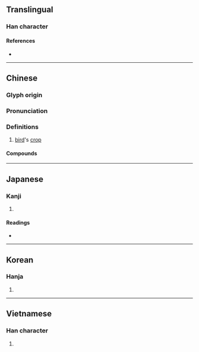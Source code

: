 {{character info}}
==Translingual==

===Han character===
{{Han char|rn=30|rad=口|as=10|sn=13|four=65093|canj=RQMF|ids=⿰口素}}

====References====
* {{Han ref|kx=0202.130|dkj=04057|dj=0424.360|hdz=10664.060|uh=55C9|ud=21961|bh=B6E8|bd=46824}}

----

==Chinese==
{{zh-forms}}

===Glyph origin===
{{Han etym}}

===Pronunciation===
{{zh-pron
|m=sù
|c=sou3
|mc=y
|oc=y
|cat=n
}}

===Definitions===
{{zh-hanzi}}

# {{lb|zh|anatomy}} [[bird]]'s [[crop]]

====Compounds====
{{zh-der|嗉囊|嗉袋|嗉子}}

----

==Japanese==

===Kanji===
{{ja-kanji|grade=|rs=口10}}

# {{rfdef|ja|sort=口10}}

====Readings====
* {{ja-readings|on=そ|kun=}}

----

==Korean==

===Hanja===
{{ko-hanja|hangeul=소|rv=so|mr=so}}

# {{rfdef|ko|sort=口10}}

----

==Vietnamese==

===Han character===
{{vi-hantu|[[nhố]]|rs=口10}}

# {{rfdef|vi|sort=口10}}